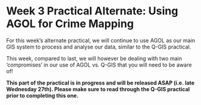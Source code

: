 # Week 3 Practical Alternate: Using AGOL for Crime Mapping {-}

For this week's alternate practical, we will continue to use AGOL as our main GIS system to process and analyse our data, similar to the Q-GIS practical. 

This week, compared to last, we will however be dealing with two main 'compromises' in our use of AGOL vs. Q-GIS that you will need to be aware of!

**This part of the practical is in progress and will be released ASAP (i.e. late Wednesday 27th). Please make sure to read through the Q-GIS practical prior to completing this one.**

<!-- **1. Projections** -->

<!-- Within theQ-GIS, as you will see if you read through the main practical (which I highly advised doing), setting Project and Data CRSs are an essential step in successfully analysing and visualisng data correctly. In our case, our practical data uses two CRS - BNG for the administrative boundaries and WGS84 for the crime data. As a result, in the main practical, we use a tool within Q-GIS to reproject our crime data into **the same CRS** as the administrative boundaries, i.e. BNG. -->

<!-- AGOL, in comparision, uses WGS84/Mercator as default CRS for all its data mapping and visualisation - and can only be altered if you change the basemap to a dataset that is in your desired CRS/PS (although in their Beta version, it appears that there will be more user choice over choosing projections). AGOL will convert our data, such as our Administrative Boundaries (which are in British National Grid) "on the fly" to WGS84 - so we do not need to reproject it. However, this will mean we may forgot this step in the future - for example, when using R-Studio instead; therefore it is important to recognise that this aspect of our GIS workflow is missed in this tutorial -->

<!-- **2. Map-Making & Visualisation** -->

<!-- AGOL also has relatively limited capacity for map-making. As a result, for this practical, I would recommend using a mixture of your output from AGOL alongside either a graphic software or even PowerPoint to make final additions that are needed to your map. You'll see these recommendations below as my proposed workaround. -->

<!-- Detailed cartography is one of the key advantages that Q-GIS and ArcGIS have over the use of programming tools, such as R-Studio. As you'll see in future practicals, we can still make excellent maps in R-Studio, it takes a little more time and experience than the "speed" of the traditional GIS software. -->

<!-- **With all that being said, we still have plenty of data analysis to learn - so let's get started!** -->

<!-- ### Practical Instructions {-} -->

<!-- We now have our datasets downloaded and ready to process - we simply need to get them loaded onto our AGO map. -->

<!-- 1. Open your ArcGIS Online (AGO) home webpage and click on the **Map** tab.  -->
<!--     + Save your map as **Crime Analysis in London**.  -->
<!--     + You can add as many tags as you like – I used: crime | London | analysis. -->

<!-- Let's go ahead and start adding data to our map. -->

<!-- **Ward Population** -->

<!-- We already have our `ward_population_2019.shp` dataset complete from last week, so we can go ahead and add this directly to the map. -->

<!-- 2. Click on the **Add** button and select **Add Layer from File**: -->
<!--   + Add your `ward_population_2019.shp' to the map using the **Add -> Add Layer From File** tool. -->
<!--   + Remember, to add a **shapefile** to AGOL, you need to compress it first into a zip file. -->

<!-- **Borough Population** -->

<!-- We, as yet, do not have a `borough_population_2019.shp`. -->

<!-- To create our Borough population shapefile, we need to repeat exactly the same process as last week in terms of joining our table data to our shapefile. -->

<!-- We will let you complete this without full instructions as your first "GIS challenge".  -->

<!-- Remember, you need to: -->

<!-- * Add the `London_Borough_Excluding_MHW.shp` file from the `2011` boundary data (in your `raw` data folder) to your map. -->
<!--     +  Remember, to add a **shapefile** to AGOL, you need to compress it first into a zip file. -->

<!-- * Add the `borough_population_2019.csv` you have just created from your `working` folder to your map. -->
<!--     + This can just be added as a csv, but remember to add **just as a table**. -->

<!-- * Join the two datasets together using the **Join Features** tool within the **Summarise Data** option after clicking on the **Perform Analysis** button when hovering over the `London_Borough` dataset. -->

<!-- **Crime Data** -->

<!-- We now are ready to load and map our crime data. -->

<!-- We will now add our `all_theft_2020.csv` from our `raw` folder - we will load this exactly like our previous population csv **but** this time, when presented with the option, we need to add the point coordinates to map our crime data as points. -->

<!-- Before we can load our data, we actually need to do one final step of data cleaning (compared to the Q-GIS tutorial). Unfortunately AGOL cannot handle all of the data from 2020 - so we need to reduce the size of our dataset. -->

<!-- For now, we will analyse theft crime for March in 2020. -->

<!-- 1. Open your `all_theft_2020.csv` from our `raw` folder in your number editing software, and extract all rows that the field `Month` is equal to `2020-03`. -->
<!--      + I do not mind how you do this, but just make sure to save to a new CSV called: `march_theft_2020.csv` into your `working` folder. -->

<!-- Once you have extracted this smaller dataset: -->

<!-- 1. Click on **Add -> Add Layer From File**. -->
<!--     + AGOL should automatically detect the `Longitude` and `Latitude` columns and map your data. -->
<!--     + You may have an error message, but you can ignore this for now. -->

<!-- Unlike Q-GIS, we do not need to reproject our data when using AGOL as the software has done this for us - we can, as a result, move on to the next step - counting the number of crimes in each of our Wards and Boroughs respectively. -->

<!-- #### Counting Points-in-Polygons with AGOL {-} -->

<!-- The next step of our analysis is incrediby simple - as AGOL has an in-built tool for us to use. -->

<!-- We will use the **Aggregate Points** tool within the **Summarise Data** option after clicking on the **Perform Analysis** button when hovering over the `March_theft_2020` point dataset to count how many crimes have occured in both our **Wards** and our **Boroughs**.  -->

<!-- We will then have our count statistic which we will need to normalise by our population data to create our **crime rate** final statistic! -->

<!-- Let's get going and first start with calculating the crime rate for the borough scale: -->

<!-- 1. Click on **Aggregate Points** within the **Summarise Data** option after clicking on the **Perform Analysis** button when hovering over the `March_theft_2020` point dataset. -->

<!-- 2. Set up your query as follows: -->
<!--     + -->
<!--     + -->
<!--     + -->
<!--     + -->
<!--     _ -->


<!-- 3. And run - note this processing for the borough level will take around 5 minutes to process. -->

<!-- Once complete, re-run the same process for the **Ward** scale - note this will take even longer to process (approximately 10 minutes). -->

<!-- #### Calculating Crime Rate in AGOL {-} -->

<!-- Whilst it's great that we've got our `crimecount`, as we know, what we actually need is a **crime rate** to account for the different sizes in population in the boroughs and to avoid a **population heat map**.  -->

<!-- We therefore now want to add a Crime Rate statistic to our dataset - we want to normalise our crime count by our population data. -->

<!-- *Note, if your processing did not work, you can find two pre-processed Ward and Borough shapefiles with population and crime count here.* -->

<!-- Let's add our Crime Rate statistic: -->



<!-- #### Making our Crime Rate Maps for analysis in AGOL {-} -->

<!-- * Click on **Print -> Map with Legend** and either take a screenshot or use the **File** -> **Export as PDF** and then trim your PDF to the map. ->
<!--     + Remember to save your final map outputs in your `maps` folder.  -->
<!--     + You may want to create a folder for these maps titled `w2`. -->

<!-- Adding Map Components -->


<!-- Now we have our two maps ready, we can add our **main map elements**: -->

<!-- * **Title** -->
<!-- * **Orientation** -->
<!-- * **Data Source** -->

<!-- We won't at this time add anything else - an inset map could be nice, but this requires additional data that we do not have at the moment.  -->

<!-- Any other map elements would also probably make our design look too busy. -->

<!-- 9. Using the tools on the left-hand tool bar:  -->
<!--     + Add a **scale bar**: use the **Item Properties** to adjust the **Style**, **number of segments**, **font** etc..  -->
<!--     + Add a **north arrow**: draw a box to generate the arrow and then use the **Item Properties** to adjust. -->
<!--        + I typically place the two side by side - and you can select both, right-click and **group** so you can then treat them as a single item when moving them around the page. -->
<!--     + Add a **title** at the top of the page, and subtitles above the individual maps. -->
<!--     + Finally add a box detailing Data Sources, you can copy and paste the text below: -->
<!-- <br> -->
<!--     > Contains National Statistics data © Crown copyright and database right [2015] (Open Government Licence) <br> Contains Ordnance Survey data © Crown copyright and database right [2015] <br> Crime data obtained from data.police.uk (Open Government Licence). -->

<!-- Once you have added these properties in, you should have something that looks a little like this:   -->

<!-- ```{r echo=FALSE, fig.align='center', cache=TRUE} -->
<!-- knitr::include_graphics('images/w3/london_crime_rate.png')  -->
<!-- ``` -->

<!-- **Export map** -->

<!-- We are finally ready to export our map! -->

<!-- 10. To export your map to a file go: **Layout -> Export as Image** and then save in your `maps` folder as `London_2020_Crime_Rate.png`.  -->
<!--     + You can also export your map as a PDF. -->

<!-- :::assignment -->
<!-- **Assignment 1: Submit your final maps and a brief write-up**<br> -->
<!-- Your one and only assignment for this week is to submit your maps your relevant seminar folder [here](https://liveuclac-my.sharepoint.com/:f:/g/personal/ucfailk_ucl_ac_uk/EqyMU5-efwVLoJFp3M2yUvcBhh3B69eIDLb-MgOl01FHZg?e=kqyGd0). -->

<!-- What I'd like you to do is, on your own computer, create a new Word document and set the orientation to **Landscape**.  -->

<!-- Copy over your map into the first page and ensure it takes up the whole page. -->

<!-- On a second page, write a short answer (less than 100 words) to our original question set at the start of our practical: -->

<!-- > *Does our perception of crime (and its distribution) in London vary at different scales?* -->

<!-- Export this to a PDF and upload to your relevant seminar folder.  -->
<!-- (Again, no need for names - but you might need to come up with a random code on your PDF name, just in case someone else has the same file name as you!) -->
<!-- ::: -->
<!-- <br> -->
<!-- And that's it for this week's practical! -->

<!-- This has been a long but (hopefully!) informative practical to introduce you to cartography and visualisation in Q-GIS,. It is really important for you to reflect on the many practical, technical and conceptual ideas you’ve come across in this practical and from the lecture material earlier. We’ll delve into some of these in more detail in our discussion on Monday, but it would also be great for you to come to the seminar equipped with questions that might have arisen during this practical. -->

<!-- If you feel you didn't quite understand everything this week, do not worry too much - Week 5 will serve as a good revision of everything we've covered here! -->

<!-- *** -->

<!-- #### Extension Activity: Mapping Crime Rates using Averages {-} -->

<!-- If you have managed to get through all of this in record time and are still looking for some more work to do - one question I would ask you is: **could we visualise our crime rate data in a better way?** -->

<!-- At the moment, we are looking at the crime rate as an amount, therefore we use a sequential colour scheme that shows, predominantly, where the crime rate is the highest. -->

<!-- Could we use a different approach - using a diverging colour scheme - that could show us where the crime rate is lower and/or higher than a critical mid-point, such as the average crime rate across the wards or borough? -->

<!-- I think so! But first, you'll need to calculate these averages and then our individual ward/boroughs (%?) difference from this mean.  -->

<!-- This is all possible using the field calculator in AGOL, but will require some thinking about the right expression. -->

<!-- See if you can think how to calculate this - and then create your diverging maps.  -->

<!-- You can either just export an image of your results (in the main Q-GIS window) or you are welcome to update your current maps to reflect this new approach. -->

<!-- ***  -->

<!-- :::sds -->
<!-- **Learning Objectives**<br><br> -->
<!-- You should now hopefully be able to: -->

<!-- * Explain what a Geographic Reference System and a Projected Coordinate System is and their differences. -->
<!-- * Understand the limitations of different PCSs and recognise when to use each for specific anlaysis. -->
<!-- * Know what to include - and what not to include - on a map. -->
<!-- * Know how to represent different types of spatial data on a map. -->
<!-- * Explain what the Modifiable Areal Unit Problem is and why poses issues for spatial analysis. -->
<!-- * Reproject data in Q-GIS. -->
<!-- * Map event data using a 'best-practice' approach. -->
<!-- * Produce a map of publishable quality. -->
<!-- ::: -->

<!-- #### Acknowledgements {-} -->

<!-- Acknowledgements are made in appropriate sections, but overall this week, as evident, has utilised the Q-GIS documentation extensively. -->

